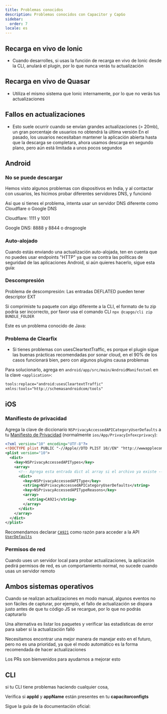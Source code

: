 ```yaml
---
title: Problemas conocidos
description: Problemas conocidos con Capacitor y CapGo
sidebar:
  order: 7
locale: es
---
```



## Recarga en vivo de Ionic

* Cuando desarrolles, si usas la función de recarga en vivo de Ionic desde la CLI, anulará el plugin, por lo que nunca verás tu actualización

## Recarga en vivo de Quasar

* Utiliza el mismo sistema que Ionic internamente, por lo que no verás tus actualizaciones

## Fallos en actualizaciones

* Esto suele ocurrir cuando se envían grandes actualizaciones (> 20mb), un gran porcentaje de usuarios no obtendrá la última versión
En el pasado, los usuarios necesitaban mantener la aplicación abierta hasta que la descarga se completara, ahora usamos descarga en segundo plano, pero aún está limitada a unos pocos segundos

## Android

### No se puede descargar

Hemos visto algunos problemas con dispositivos en India, y al contactar con usuarios, les hicimos probar diferentes servidores DNS, y funcionó

Así que si tienes el problema, intenta usar un servidor DNS diferente como Cloudflare o Google DNS

Cloudflare: 1111 y 1001

Google DNS: 8888 y 8844 o dnsgoogle

<LinkCard
	title="¿Cómo configurar un servidor DNS preferido en Android?"
	href="https://wwwandroidpolicecom/use-preferred-dns-server-android-tutorial/"
/>

### Auto-alojado
Cuando estás enviando una actualización auto-alojada, ten en cuenta que no puedes usar endpoints "HTTP" ya que va contra las políticas de seguridad de las aplicaciones Android, si aún quieres hacerlo, sigue esta guía:

<LinkCard
	title="¿Cómo permitir todos los tipos de conexión de red HTTP y HTTPS en Android (9) Pie?"
	href="https://stackoverflow.com/a/51902630/5511370"
/>

### Descompresión

Problema de descompresión: Las entradas DEFLATED pueden tener descriptor EXT

Si comprimiste tu paquete con algo diferente a la CLI, el formato de tu zip podría ser incorrecto, por favor usa el comando CLI `npx @capgo/cli zip BUNDLE_FOLDER`

Este es un problema conocido de Java:

<LinkCard
	title="Problema de descompresión: Las entradas DEFLATED pueden tener descriptor EXT"
	href="https://bugsopenjdkorg/browse/JDK-8143613"
/>

### Problema de Clearfix

* Si tienes problemas con usesCleartextTraffic, es porque el plugin sigue las buenas prácticas recomendadas por sonar cloud, en el 90% de los casos funcionará bien, pero con algunos plugins causa problemas

Para solucionarlo, agrega en `android/app/src/main/AndroidManifestxml` en la clave `<application>`:

```xml
tools:replace="android:usesCleartextTraffic"
xmlns:tools="http://schemasandroidcom/tools"
```

## iOS

### Manifiesto de privacidad

Agrega la clave de diccionario `NSPrivacyAccessedAPICategoryUserDefaults` a tu [Manifiesto de Privacidad](https://capacitorjs.com/docs/ios/privacy-manifest) (normalmente `ios/App/PrivacyInfoxcprivacy`):

```xml
<?xml version="10" encoding="UTF-8"?>
<!DOCTYPE plist PUBLIC "-//Apple//DTD PLIST 10//EN" "http://wwwapplecom/DTDs/PropertyList-10dtd">
<plist version="10">
  <dict>
    <key>NSPrivacyAccessedAPITypes</key>
    <array>
      <!-- Agrega esta entrada dict al array si el archivo ya existe -->
      <dict>
        <key>NSPrivacyAccessedAPIType</key>
        <string>NSPrivacyAccessedAPICategoryUserDefaults</string>
        <key>NSPrivacyAccessedAPITypeReasons</key>
        <array>
          <string>CA921</string>
        </array>
      </dict>
    </array>
  </dict>
</plist>
```

Recomendamos declarar [`CA921`](https://developer.apple.com/documentation/bundleresources/privacy_manifest_files/describing_use_of_required_reason_api#4278401) como razón para acceder a la API [`UserDefaults`](https://developer.apple.com/documentation/foundation/userdefaults)

### Permisos de red

Cuando uses un servidor local para probar actualizaciones, la aplicación pedirá permisos de red, es un comportamiento normal, no sucede cuando usas un servidor remoto

## Ambos sistemas operativos

Cuando se realizan actualizaciones en modo manual, algunos eventos no son fáciles de capturar, por ejemplo, el fallo de actualización se dispara justo antes de que tu código JS se recargue, por lo que no podrás capturarlo

Una alternativa es listar los paquetes y verificar las estadísticas de error para saber si la actualización falló

Necesitamos encontrar una mejor manera de manejar esto en el futuro, pero no es una prioridad, ya que el modo automático es la forma recomendada de hacer actualizaciones

Los PRs son bienvenidos para ayudarnos a mejorar esto

## CLI

si tu CLI tiene problemas haciendo cualquier cosa,

Verifica si **appId** y **appName** están presentes en tu **capacitorconfigts**

Sigue la guía de la documentación oficial:

<LinkCard
	title="Configuración de Capacitor"
	href="https://capacitorjs.com/docs/config"
/>
